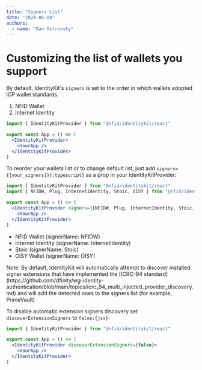 ```yaml
---
title: "Signers List"
date: "2024-06-04"
authors:
  - name: "Dan Ostrovsky"
---
```



# Customizing the list of wallets you support

By default, IdentityKit's `signers` is set to the order in which wallets adopted ICP wallet
standards.

1. NFID Wallet
2. Internet Identity

```jsx
import { IdentityKitProvider } from "@nfid/identitykit/react"

export const App = () => (
  <IdentityKitProvider>
    <YourApp />
  </IdentityKitProvider>
)
```

To reorder your wallets list or to change default list, just add
`signers={[your_signers]}{:typescript}` as a prop in your IdentityKitProvider:

```jsx
import { IdentityKitProvider } from "@nfid/identitykit/react"
import { NFIDW, Plug, InternetIdentity, Stoic, OISY } from "@nfid/identitykit"

export const App = () => (
  <IdentityKitProvider signers={[NFIDW, Plug, InternetIdentity, Stoic, OISY]}>
    <YourApp />
  </IdentityKitProvider>
)
```

- NFID Wallet (signerName: NFIDW)
- Internet Identity (signerName: InternetIdentity)
- Stoic (signerName: Stoic)
- OISY Wallet (signerName: OISY)

<Callout type="info" emoji="ℹ️">
  Note: By default, IdentityKit will automatically attempt to discover installed signer extensions
  that have implemented the [ICRC-94
  standard](https://github.com/dfinity/wg-identity-authentication/blob/main/topics/icrc_94_multi_injected_provider_discovery.md)
  and will add the detected ones to the signers list (for example, PrimeVault)
</Callout>

To disable automatic extension signers discovery set `discoverExtensionSigners` to `false:{jsx}`:

```jsx
import { IdentityKitProvider } from "@nfid/identitykit/react"

export const App = () => (
  <IdentityKitProvider discoverExtensionSigners={false}>
    <YourApp />
  </IdentityKitProvider>
)
```
